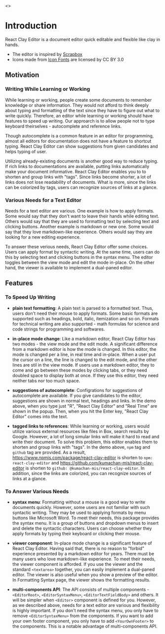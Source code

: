 
<Meta title="Get Started/Introduction" />

<Story name="Page">
  <></>
</Story>

# Introduction

React Clay Editor is a document editor quick editable and flexible like clay in hands.

- The editor is inspired by [Scrapbox](https://scrapbox.io/product?lang=en)
- Icons made from [Icon Fonts](http://www.onlinewebfonts.com/icon) are licensed by CC BY 3.0


<Canvas>
  <Story name="Demo Editor">
    <DemoEditor />
  </Story>
</Canvas>

## Motivation

### Writing While Learning or Working

While learning or working, people create some documents to remember knowledge or share information. They would not
afford to think deeply about typing and formatting of the text since they have to figure out what to write quickly.
Therefore, an editor while learning or working should have features to speed up writing. Our approarch is to allow
people not to type keyboard theirselves - autocomplete and reference links.

Though autocomplete is a common feature in an editor for programming, almost all editors for documentation does not have
a feature to shortcut typing. React Clay Editor can show suggestions from given candidates and helps typing of user.

Utilizing already-existing documents is another good way to reduce typing. If rich links to documentations are
available, putting links automatically make your document informative. React Clay Editor enables you to to shorten and
group links with "tags". Since links become shorter, a lot of links does not lose readability of documents. What is
more, since the links can be colorized by tags, users can recognize sources of links at a glance.

### Various Needs for a Text Editor

Needs for a text editor are various. One example is how to apply formats. Some would say that they don't want to leave
their hands while editing text. Others would say that they are used to formatting text by selecting text and clicking
buttons. Another example is markdown or new one. Some would say that they love markdown-like experience. Others would
say they are looking for a new editing experience.

To answer these verious needs, React Clay Editor offer some choices. Users can apply format by syntactic writing. At the
same time, users can do this by selecting text and clicking buttons in the syntax menu. The editor toggles between the
view mode and edit the mode in-place. On the other hand, the viewer is available to implement a dual-paned editor.

## Features

### To Speed Up Writing

- **plain text formatting**: A plain text is parsed to a formatted text. Thus, users don't need their mouse to apply
  formats. Some basic formats are supported such as headings, bold, italic, itemization and so on. Formats for technical
  writing are also supported - math formulas for science and code strings for programming and softwares.

- **in-place mode change**: Like a markdown editor, React Clay Editor has two modes - the view mode and the edit mode. A
  significant difference from a markdown editor is how the mode is changed. In this editor, the mode is changed per a
  line, in real time and in-place. When a user put the cursor on a line, the line is changed to the edit mode, and the
  other lines are stil in the view mode. If users use a markdown editor, they to come and go between these modes by
  clicking tabs, or they need doubled space to display both at once. If they use this editor, they need neither tabs nor
  too much space.

- **suggestions of autocomplete**: Configrations for suggestions of autocomplete are available. If you give candidates
  to the editor, suggestions are shown in normal text, headings and links. In the demo above, when you type just "R",
  "React Clay Editor" and "Real Time" are shown in the popup. Then, when you hit the Enter key, "React Clay Editor"
  comes into the text.

- **tagged links to references**: While learning or working, users would utilize various external resources like files
  in Box, search results by Google. However, a lot of long simular links will make it hard to read and write their
  document. To solve this problem, this editor enables them to shorten and group links with "tags". In the demo above,
  `npm` tag and `github` tag are provided. As a result, https://www.npmjs.com/package/react-clay-editor is shorten to
  `npm: react-clay-editor` and https://github.com/kumachan-mis/react-clay-editor is shorten to
  `github: @kumachan-mis/react-clay-editor`. In addition, since the links are colorized, you can recognize sources of
  links at a glance.

### To Answer Various Needs

- **syntax menu**: Formatting without a mouse is a good way to write documents quickly. However, some users are not
  familiar with such syntactic writing. They may be used to applying formats by menu buttons like Microsoft Word. To
  meet their needs, this package provides the syntax menu. It is a group of buttons and dropdown menus to insert and
  delete the syntactic characters. Users can choose whether they apply formats by typing their keyboard or clicking
  their mouse.

- **viewer component**: In-place mode change is a significant feature of React Clay Editor. Having said that, there is
  no reason to "forbid" experience presented by a markdown editor for years. There must be many users who love
  markdown-like experience. To meet their needs, the viewer component is afforded. If you use the viewer and the
  standard `<textarea>` together, you can easily implement a dual-paned editor. The viewer is also useful when you show
  a preview of the editor. In <LinkTo kind="Get Started/Formatting Syntax">Formatting Syntax</LinkTo> page, the viewer
  shows the formatting results.

- **multi-components API**: The API consists of multiple components - `<EditorRoot>`, `<EditorSyntaxMenu>`,
  `<EditorTextFieldBody>` and others. It will be simpler when `<Editor>` component is defined for you. However, as we
  described above, needs for a text editor are various and flexibility is highly important. If you don't need the syntax
  menu, you only have to remove `<EditorSyntaxMenu>` from the components. If you want to add your own footer component,
  you only have to add `<YourOwnFooter>` to the components. This is a notable advantage of multi-components API.
